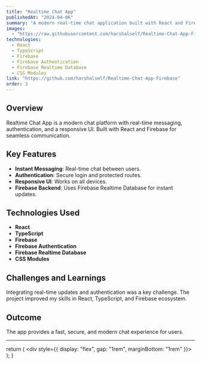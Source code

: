 ```yaml
---
title: "Realtime Chat App"
publishedAt: "2024-04-06"
summary: "A modern real-time chat application built with React and Firebase. Features instant messaging, user authentication, protected routes, responsive UI, and seamless real-time communication between users using Firebase Realtime Database."
images:
  - "https://raw.githubusercontent.com/harshalself/Realtime-Chat-App-Firebase/refs/heads/main/Screenshot-1.png"
technologies:
  - React
  - TypeScript
  - Firebase
  - Firebase Authentication
  - Firebase Realtime Database
  - CSS Modules
link: "https://github.com/harshalself/Realtime-Chat-App-Firebase"
order: 3
---
```


## Overview

Realtime Chat App is a modern chat platform with real-time messaging, authentication, and a responsive UI. Built with React and Firebase for seamless communication.

## Key Features

- **Instant Messaging**: Real-time chat between users.
- **Authentication**: Secure login and protected routes.
- **Responsive UI**: Works on all devices.
- **Firebase Backend**: Uses Firebase Realtime Database for instant updates.

## Technologies Used

<TechIcons />

- **React**
- **TypeScript**
- **Firebase**
- **Firebase Authentication**
- **Firebase Realtime Database**
- **CSS Modules**

## Challenges and Learnings

Integrating real-time updates and authentication was a key challenge. The project improved my skills in React, TypeScript, and Firebase ecosystem.

## Outcome

The app provides a fast, secure, and modern chat experience for users.

---


  return (
    <div style={{ display: "flex", gap: "1rem", marginBottom: "1rem" }}>
      <FaReact size={32} title="React" />
      <SiTypescript size={32} title="TypeScript" />
      <SiFirebase size={32} title="Firebase" />
      <MdSecurity size={32} title="Firebase Authentication" />
      <SiFirebase size={32} title="Firebase Realtime Database" />
      <SiCssmodules size={32} title="CSS Modules" />
    </div>
  );
}
